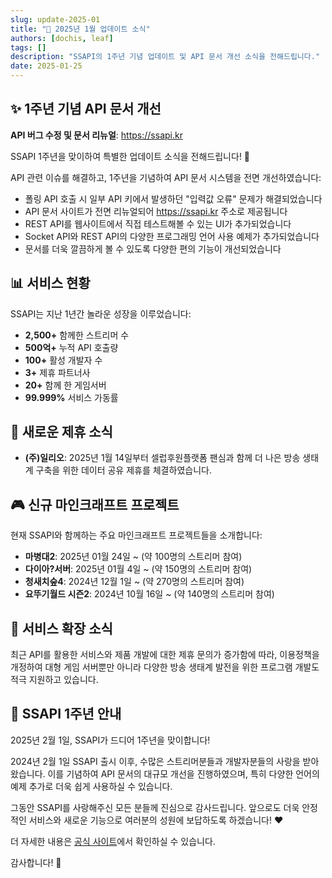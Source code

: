 ```yaml
---
slug: update-2025-01
title: "📢 2025년 1월 업데이트 소식"
authors: [dochis, leaf]
tags: []
description: "SSAPI의 1주년 기념 업데이트 및 API 문서 개선 소식을 전해드립니다."
date: 2025-01-25
---
```


## ✨ 1주년 기념 API 문서 개선

**API 버그 수정 및 문서 리뉴얼**: https://ssapi.kr

SSAPI 1주년을 맞이하여 특별한 업데이트 소식을 전해드립니다! 🎉

API 관련 이슈를 해결하고, 1주년을 기념하여 API 문서 시스템을 전면 개선하였습니다:

- 폴링 API 호출 시 일부 API 키에서 발생하던 "입력값 오류" 문제가 해결되었습니다
- API 문서 사이트가 전면 리뉴얼되어 https://ssapi.kr 주소로 제공됩니다
- REST API를 웹사이트에서 직접 테스트해볼 수 있는 UI가 추가되었습니다
- Socket API와 REST API의 다양한 프로그래밍 언어 사용 예제가 추가되었습니다
- 문서를 더욱 깔끔하게 볼 수 있도록 다양한 편의 기능이 개선되었습니다

<!--truncate-->

## 📊 서비스 현황

SSAPI는 지난 1년간 놀라운 성장을 이루었습니다:

- **2,500+** 함께한 스트리머 수
- **500억+** 누적 API 호출량
- **100+** 활성 개발자 수
- **3+** 제휴 파트너사
- **20+** 함께 한 게임서버
- **99.999%** 서비스 가동률

## 🤝 새로운 제휴 소식

- **(주)일리오**: 2025년 1월 14일부터 셀럽후원플랫폼 팬심과 함께 더 나은 방송 생태계 구축을 위한 데이터 공유 제휴를 체결하였습니다.

## 🎮 신규 마인크래프트 프로젝트

현재 SSAPI와 함께하는 주요 마인크래프트 프로젝트들을 소개합니다:

- **마병대2**: 2025년 01월 24일 ~ (약 100명의 스트리머 참여)
- **다이아?서버**: 2025년 01월 4일 ~ (약 150명의 스트리머 참여)
- **청새치숲4**: 2024년 12월 1일 ~ (약 270명의 스트리머 참여)
- **요뚜기월드 시즌2**: 2024년 10월 16일 ~ (약 140명의 스트리머 참여)

## 🚀 서비스 확장 소식

최근 API를 활용한 서비스와 제품 개발에 대한 제휴 문의가 증가함에 따라, 이용정책을 개정하여 대형 게임 서버뿐만 아니라 다양한 방송 생태계 발전을 위한 프로그램 개발도 적극 지원하고 있습니다.

## 🎂 SSAPI 1주년 안내

2025년 2월 1일, SSAPI가 드디어 1주년을 맞이합니다!

2024년 2월 1일 SSAPI 출시 이후, 수많은 스트리머분들과 개발자분들의 사랑을 받아왔습니다. 이를 기념하여 API 문서의 대규모 개선을 진행하였으며, 특히 다양한 언어의 예제 추가로 더욱 쉽게 사용하실 수 있습니다.

그동안 SSAPI를 사랑해주신 모든 분들께 진심으로 감사드립니다. 앞으로도 더욱 안정적인 서비스와 새로운 기능으로 여러분의 성원에 보답하도록 하겠습니다! ❤️

더 자세한 내용은 [공식 사이트](https://ssapi.kr)에서 확인하실 수 있습니다.

감사합니다! 🙏
